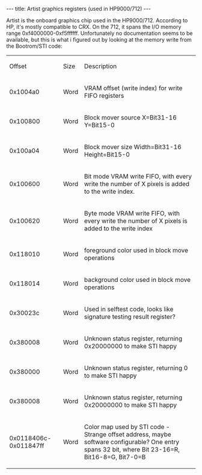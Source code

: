 ---
title: Artist graphics registers (used in HP9000/712)
---

Artist is the onboard graphics chip used in the HP9000/712. According to HP, it's mostly compatible to CRX. On the 712, it spans the I/O memory range 0xf4000000-0xf5ffffff. Unfortunately no documentation seems to be available, but this is what i figured out by looking at the memory write from the Bootrom/STI code:

{| class="wikitable"
|Offset
|Size
|Description
|-
|0x1004a0
|Word
|VRAM offset (write index) for write FIFO registers
|-
|0x100800
|Word
|Block mover source X=Bit31-16 Y=Bit15-0
|-
|0x100a04
|Word
|Block mover size Width=Bit31-16 Height=Bit15-0
|-
|0x100600
|Word
|Bit mode VRAM write FIFO, with every write the number of X pixels is added to the write index.
|-
|0x100620
|Word
|Byte mode VRAM write FIFO, with every write the number of X pixels is added to the write index
|-
|0x118010
|Word
|foreground color used in block move operations
|-
|0x118014
|Word
|background color used in block move operations
|-
|0x30023c
|Word
|Used in selftest code, looks like signature testing result register?
|-
|0x380008
|Word
|Unknown status register, returning 0x20000000 to make STI happy
|-
|0x380000
|Word
|Unknown status register, returning 0 to make STI happy
|-
|0x380008
|Word
|Unknown status register, returning 0x20000000 to make STI happy
|-
|0x0118406c-0x011847ff
|Word
|Color map used by STI code - Strange offset address, maybe software configurable? One entry spans 32 bit, where Bit 23-16=R, Bit16-8=G, Bit7-0=B
|}